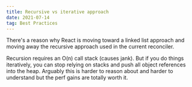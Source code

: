 ```yaml
---
title: Recursive vs iterative approach
date: 2021-07-14
tag: Best Practices
---
```


There's a reason why React is moving toward a linked list approach and moving
away the recursive approach used in the current reconciler.

Recursion requires an O(n) call stack (causes jank). But if you do things
iteratively, you can stop relying on stacks and push all object references into
the heap. Arguably this is harder to reason about and harder to understand but
the perf gains are totally worth it.
